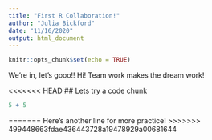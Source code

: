 ```yaml
---
title: "First R Collaboration!"
author: "Julia Bickford"
date: "11/16/2020"
output: html_document
---
```


```r
knitr::opts_chunk$set(echo = TRUE)
```
We're in, let's gooo!!
Hi! Team work makes the dream work! 

<<<<<<< HEAD
## Lets try a code chunk 

```r
5 + 5 
```

=======
Here's another line for more practice!
>>>>>>> 499448663fdae436443728a19478929a00681644
